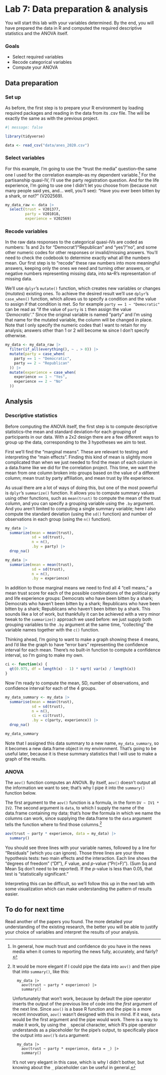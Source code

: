 # Lab 7: Data preparation & analysis {.unnumbered}

You will start this lab with your variables determined. By the end, you will have prepared the data in R and computed the required descriptive statistics and the ANOVA itself.

### Goals

- Select required variables
- Recode categorical variables
- Compute your ANOVA


## Data preparation

### Set up 

As before, the first step is to prepare your R environment by loading required packages and reading in the data from its .csv file. The will be exactly the same as with the previous project.

```r
#| message: false

library(tidyverse)

data <- read_csv("data/anes_2020.csv")

```


### Select variables

For this example, I'm going to use the "trust the media" question--the same one I used for the correlation example--as my dependent variable.^[In general, how much trust and confidence do you have in the news media when it comes to reporting the news fully, accurately, and fairly?] For the partisanship quasi-IV, I'll use the party registration question. And for the life experience, I'm going to use one I didn't let you choose from (because not many people said yes, and... well, you'll see): "Have you ever been bitten by a shark, or not?" (V202569).

```r

my_data_raw <- data |> 
  select(trust = V201377, 
         party = V201018,
         experience = V202569)

```


### Recode variables

In the raw data responses to the categorical quasi-IVs are coded as numbers: 1s and 2s for "Democrat"/"Republican" and "yes"/"no", and some other numeric codes for other responses or invalid/missing answers. You'll need to check the codebook to determine exactly what all the numbers mean. Our first step is to "recode" these raw numbers into more meaningful answers, keeping only the ones we need and turning other answers, or negative numbers representing missing data, into `NA`--R's representation of missing data.

We'll use `dplyr`'s `mutate()` function, which creates new variables or changes (*mutates*) existing ones. To achieve the desired result we'll use `dplyr`'s `case_when()` function, which allows us to specify a condition and the value to assign if that condition is met. So for example `party == 1 ~ "Democratic"` can be read as "if the value of `party` is `1` then assign the value *'Democratic'*." Since the original variable is named "party" and I'm using that name for the mutated variable, the column will be changed in place. Note that I only specify the numeric codes that I want to retain for my analysis; answers other than 1 or 2 will become `NA` since I don't specify otherwise.


```r
my_data <- my_data_raw |> 
  filter(if_all(everything(), ~ . > 0)) |>
  mutate(party = case_when(
    party == 1 ~ "Democratic",
    party == 2 ~ "Republican"
  )) |> 
  mutate(experience = case_when(
    experience == 1 ~ "Yes",
    experience == 2 ~ "No"
  )) 
```


## Analysis

### Descriptive statistics

Before computing the ANOVA itself, the first step is to compute descriptive statistics--the mean and standard deviation--for each grouping of participants in our data. With a 2x2 design there are a few different ways to group up the data, corresponding to the 3 hypotheses we aim to test.

First we'll find the "marginal means". These are relevant to testing and interpreting the "main effects". Finding this kind of mean is slightly more complicated than when we just needed to find the mean of each column in a data.frame like we did for the correlation project. This time, we want the mean from one column broken into groups based on the value of a different column; mean trust by party affiliation, and mean trust by life experience.

As usual there are a lot of ways of doing this, but one of the most powerful is `dplyr`'s `summarize()` function. It allows you to compute summary values using other functions, such as `mean(trust)` to compute the mean of the trust column, and you can specify a grouping variable using the `.by` argument. And you aren't limited to computing a single summary variable; here I also compute the standard deviation (using the `sd()` function) and number of observations in each group (using the `n()` function).

```r
my_data |> 
  summarize(mean = mean(trust), 
            sd = sd(trust),
            n = n(),
            .by = party) |> 
  drop_na()

my_data |> 
  summarize(mean = mean(trust), 
            sd = sd(trust),
            n = n(),
            .by = experience)

```


In addition to those marginal means we need to find all 4 "cell means," a mean trust score for each of the possible combinations of the political party and life experience groups: Democrats who have been bitten by a shark; Democrats who haven't been bitten by a shark; Republicans who have been bitten by a shark; Republicans who haven't been bitten by a shark. This sounds like a lot of work, but thankfully it can be achieved with a very minor tweak to the `summarize()` approach we used before: we just supply both grouping variables to the `.by` argument at the same time, "collecting" the variable names together with the `c()` function.

Thinking ahead, I'm going to want to make a graph showing these 4 means, and I'd like the graph to have "error bars" representing the confidence interval for each mean. There's no built-in function to compute a confidence interval, so I'm going to make my own.

```r
ci <- function(x) {
  qt(0.975, df = length(x) - 1) * sqrt( var(x) / length(x))
}
```

Now I'm ready to compute the mean, SD, number of observations, and confidence interval for each of the 4 groups. 

```r
my_data_summary <- my_data |> 
  summarise(mean = mean(trust), 
            sd = sd(trust),
            n = n(),
            ci = ci(trust),
            .by = c(party, experience)) |> 
  drop_na()

my_data_summary
```

Note that I assigned this data summary to a new name, `my_data_summary`, so it becomes a new data.frame object in my environment. That's going to be useful later, because it is these summary statistics that I will use to make a graph of the results.

### ANOVA

The `aov()` function computes an ANOVA. By itself, `aov()` doesn't output all the information we want to see; that's why I pipe it into the `summary()` function below.

The first argument to the `aov()` function is a formula, in the form `DV ~ IV1 * IV2`. The second argument is `data`, to which I supply the name of the data.frame containing my data; that's how the formula in which we name the columns can work, since supplying the data.frame to the `data` argument tells the function where to find those columns.[^aov-note]

```r

aov(trust ~ party * experience, data = my_data) |> 
  summary()

```

You should see three lines with your variable names, followed by a line for "Residuals" (which you can ignore). Those three lines are your three hypothesis tests: two main effects and the interaction. Each line shows the "degrees of freedom" ("Df"), $F$ value, and $p$-value ("Pr(>F)"). (Sum Sq and Mean Sq don't need to be reported). If the $p$-value is less than $0.05$, that test is "statistically significant."

Interpreting this can be difficult, so we'll follow this up in the next lab with some visualization which can make understanding the pattern of results easier.

## To do for next time

Read another of the papers you found. The more detailed your understanding of the existing research, the better you will be able to justify your choice of variables and interpret the results of your analysis.





[^aov-note]: It would be more elegant if I could pipe the data into `aov()` and then pipe that into `summary()`, like this:
      
          my_data |> 
            aov(trust ~ party * experience) |> 
            summary()
          
      Unfortunately that won't work, because by default the pipe operator inserts the output of the previous line of code into the *first* argument of the next line. Since `aov()` is a base R function and the pipe is a more recent innovation, `aov()` wasn't designed with this in mind. If it was, `data` would be the first argument and the pipe would work. There is a way to make it work, by using the `_` special character, which R's pipe operator understands as a placeholder for the pipe's output, to specifically place the output into `aov()`'s `data` argument:
      
          my_data |> 
            aov(trust ~ party * experience, data = _) |> 
            summary()
            
      It's not very elegant in this case, which is why I didn't bother, but knowing about the `_` placeholder can be useful in general.

